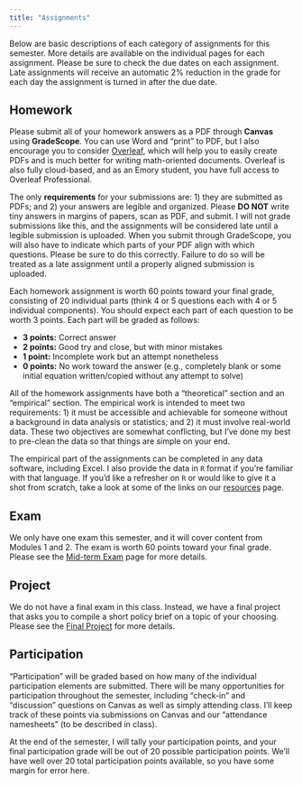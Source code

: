 ```yaml
---
title: "Assignments"
---
```



Below are basic descriptions of each category of assignments for this semester. More details are available on the individual pages for each assignment. Please be sure to check the due dates on each assignment. Late assignments will receive an automatic 2% reduction in the grade for each day the assignment is turned in after the due date.

## Homework
Please submit all of your homework answers as a PDF through **Canvas** using **GradeScope**. You can use Word and "print" to PDF, but I also encourage you to consider [Overleaf](https://www.overleaf.com/), which will help you to easily create PDFs and is much better for writing math-oriented documents. Overleaf is also fully cloud-based, and as an Emory student, you have full access to Overleaf Professional. 

The only **requirements** for your submissions are: 1) they are submitted as PDFs; and 2) your answers are legible and organized. Please **DO NOT** write tiny answers in margins of papers, scan as PDF, and submit. I will not grade submissions like this, and the assignments will be considered late until a legible submission is uploaded. When you submit through GradeScope, you will also have to indicate which parts of your PDF align with which questions. Please be sure to do this correctly. Failure to do so will be treated as a late assignment until a properly aligned submission is uploaded.

Each homework assignment is worth 60 points toward your final grade, consisting of 20 individual parts (think 4 or 5 questions each with 4 or 5 individual components). You should expect each part of each question to be worth 3 points. Each part will be graded as follows:

- **3 points:** Correct answer
- **2 points:** Good try and close, but with minor mistakes
- **1 point:** Incomplete work but an attempt nonetheless
- **0 points:** No work toward the answer (e.g., completely blank or some initial equation written/copied without any attempt to solve)

All of the homework assignments have both a "theoretical" section and an "empirical" section. The empirical work is intended to meet two requirements: 1) it must be accessible and achievable for someone without a background in data analysis or statistics; and 2) it must involve real-world data. These two objectives are somewhat conflicting, but I've done my best to pre-clean the data so that things are simple on your end. 

The empirical part of the assignments can be completed in any data software, including Excel. I also provide the data in `R` format if you're familiar with that language. If you'd like a refresher on `R` or would like to give it a shot from scratch, take a look at some of the links on our [resources](/resources/) page.

## Exam
We only have one exam this semester, and it will cover content from Modules 1 and 2. The exam is worth 60 points toward your final grade. Please see the [Mid-term Exam](/assignments/exam1.html) page for more details. 

## Project
We do not have a final exam in this class. Instead, we have a final project that asks you to compile a short policy brief on a topic of your choosing. Please see the [Final Project](/assignments/project.html) for more details.

## Participation
"Participation" will be graded based on how many of the individual participation elements are submitted. There will be many opportunities for participation throughout the semester, including "check-in" and "discussion" questions on Canvas as well as simply attending class. I'll keep track of these points via submissions on Canvas and our "attendance namesheets" (to be described in class).

At the end of the semester, I will tally your participation points, and your final participation grade will be out of 20 possible participation points. We'll have well over 20 total participation points available, so you have some margin for error here.
